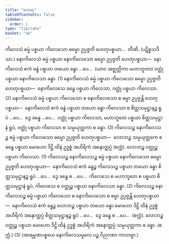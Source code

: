 ```yaml
---
title: "ဟေတု"
tableOfContents: false
sidebar:
  order: 1
type: "tipitaka"
basket: "ab"
---
```



<DynamicBreadcrumb />

<Division number="10">

<Paragraph number="3834">
ကိလေသံ ဓမ္မံ ပစ္စယာ ကိလေသော ဓမ္မော ဥပ္ပဇ္ဇတိ ဟေတုပစ္စယာ…  တီဏိ. (ပဋိစ္စသဒိသာ.)
</Paragraph>

<Paragraph number="3835">
နောကိလေသံ ဓမ္မံ ပစ္စယာ နောကိလေသော ဓမ္မော ဥပ္ပဇ္ဇတိ ဟေတုပစ္စယာ—  နောကိလေသံ ဧကံ ခန္ဓံ ပစ္စယာ တယော ခန္ဓာ …ပေ…  (ယာဝ အဇ္ဈတ္တိကာ မဟာဘူတာ) ဝတ္ထုံ ပစ္စယာ နောကိလေသာ ခန္ဓာ. (1)
</Paragraph>

<Paragraph number="3836">
နောကိလေသံ ဓမ္မံ ပစ္စယာ ကိလေသော ဓမ္မော ဥပ္ပဇ္ဇတိ ဟေတုပစ္စယာ—  နောကိလေသေ ခန္ဓေ ပစ္စယာ ကိလေသာ, ဝတ္ထုံ ပစ္စယာ ကိလေသာ. (2)
</Paragraph>

<Paragraph number="3837">
နောကိလေသံ ဓမ္မံ ပစ္စယာ ကိလေသော စ နောကိလေသော စ ဓမ္မာ ဥပ္ပဇ္ဇန္တိ ဟေတုပစ္စယာ—  နောကိလေသံ ဧကံ ခန္ဓံ ပစ္စယာ တယော ခန္ဓာ ကိလေသာ စ စိတ္တသမုဋ္ဌာနဉ္စ ရူပံ …ပေ…  ဒွေ ခန္ဓေ …ပေ…  ဝတ္ထုံ ပစ္စယာ ကိလေသာ, မဟာဘူတေ ပစ္စယာ စိတ္တသမုဋ္ဌာနံ ရူပံ, ဝတ္ထုံ ပစ္စယာ ကိလေသာ စ သမ္ပယုတ္တကာ စ ခန္ဓာ. (3)
</Paragraph>

</Division>
<Division number="11">

<Paragraph number="3838">
ကိလေသဉ္စ နောကိလေသဉ္စ ဓမ္မံ ပစ္စယာ ကိလေသော ဓမ္မော ဥပ္ပဇ္ဇတိ ဟေတုပစ္စယာ—  လောဘဉ္စ သမ္ပယုတ္တကေ စ ခန္ဓေ ပစ္စယာ မောဟော ဒိဋ္ဌိ ထိနံ ဥဒ္ဓစ္စံ အဟိရိကံ အနောတ္တပ္ပံ (စက္ကံ). လောဘဉ္စ ဝတ္ထုဉ္စ ပစ္စယာ ကိလေသာ. (1)
</Paragraph>

<Paragraph number="3839">
ကိလေသဉ္စ နောကိလေသဉ္စ ဓမ္မံ ပစ္စယာ နောကိလေသော ဓမ္မော ဥပ္ပဇ္ဇတိ ဟေတုပစ္စယာ—  နောကိလေသံ ဧကံ ခန္ဓဉ္စ ကိလေသဉ္စ ပစ္စယာ တယော ခန္ဓာ စိတ္တသမုဋ္ဌာနဉ္စ ရူပံ …ပေ…  ဒွေ ခန္ဓေ စ …ပေ…  ကိလေသေ စ မဟာဘူတေ စ ပစ္စယာ စိတ္တသမုဋ္ဌာနံ ရူပံ, ကိလေသေ စ ဝတ္ထုဉ္စ ပစ္စယာ နောကိလေသာ ခန္ဓာ. (2)
</Paragraph>

<Paragraph number="3840">
ကိလေသဉ္စ နောကိလေသဉ္စ ဓမ္မံ ပစ္စယာ ကိလေသော စ နောကိလေသော စ ဓမ္မာ ဥပ္ပဇ္ဇန္တိ ဟေတုပစ္စယာ—  နောကိလေသံ ဧကံ ခန္ဓဉ္စ လောဘဉ္စ ပစ္စယာ တယော ခန္ဓာ မောဟော ဒိဋ္ဌိ ထိနံ ဥဒ္ဓစ္စံ အဟိရိကံ အနောတ္တပ္ပံ စိတ္တသမုဋ္ဌာနဉ္စ ရူပံ …ပေ…  ဒွေ ခန္ဓေ စ …ပေ…  (စက္ကံ). လောဘဉ္စ ဝတ္ထုဉ္စ ပစ္စယာ မောဟော ဒိဋ္ဌိ ထိနံ ဥဒ္ဓစ္စံ အဟိရိကံ အနောတ္တပ္ပံ သမ္ပယုတ္တကာ စ ခန္ဓာ. (စက္ကံ.) (3)
</Paragraph>

<Paragraph number="3841">
(အာရမ္မဏပစ္စယေ နောကိလေသမူလေ ပဉ္စ ဝိညာဏာ ကာတဗ္ဗာ.)
</Paragraph>
</Division>